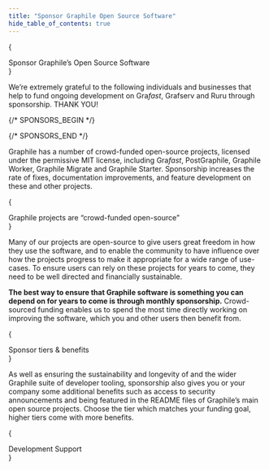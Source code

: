 ```yaml
---
title: "Sponsor Graphile Open Source Software"
hide_table_of_contents: true
---
```




{

<div className={styles.mainSectionInstructionContainer}>
  <div className={styles.instructionSponsor}>
    Sponsor Graphile’s Open Source Software
  </div>
</div>
}

We’re extremely grateful to the following individuals and businesses that help
to fund ongoing development on Gra*fast*, Grafserv and Ruru through
sponsorship. THANK YOU!

{/* SPONSORS_BEGIN */}

<Sponsors level="featured">
  <Sponsor
    name="The Guild"
    avatar="/images/sponsors/theguild.png"
    href="https://www.the-guild.dev/"
    business
  />
  <Sponsor
    name="Steelhead"
    avatar="/images/sponsors/steelhead.svg"
    href="https://gosteelhead.com/"
    business
  />
</Sponsors>
<Sponsors level="leaders">
  <Sponsor name="Robert Claypool" />
  <Sponsor name="nigelrmtaylor" />
  <Sponsor
    name="Principia Mentis"
    avatar="/images/sponsors/principiamentis.png"
    business
  />
  <Sponsor
    name="Trigger.dev"
    avatar="/images/sponsors/triggerdev.png"
    business
  />
  <Sponsor name="Axinom" avatar="/images/sponsors/axinom.png" business />
  <Sponsor name="Taiste" avatar="/images/sponsors/taiste-sq.svg" business />
  <Sponsor
    name="BairesDev"
    avatar="/images/sponsors/BairesDev.png"
    href="https://www.bairesdev.com/sponsoring-open-source-projects/"
    business
  />
  <Sponsor
    name="Two Bit Solutions"
    avatar="/images/sponsors/two-bits.svg"
    business
  />
  <Sponsor name="Apollo" avatar="/images/sponsors/apollo.png" business />
  <Sponsor name="Dimply" avatar="/images/sponsors/dimply.svg" business />
  <Sponsor name="Ndustrial" avatar="/images/sponsors/ndustrial.png" business />
  <Sponsor name="Cintra" avatar="/images/sponsors/cintra.svg" business />
  <Sponsor name="Beacon" avatar="/images/sponsors/beaconbio.jpg" business />
  <Sponsor
    name="deliver.media"
    avatar="/images/sponsors/deliverdotmedia.jpg"
    business
  />
  <Sponsor name="Ravio" avatar="/images/sponsors/Ravio.svg" business />
  <Sponsor name="prodready" />
  <Sponsor name="Locomote" avatar="/images/sponsors/locomote.svg" />
</Sponsors>
<Sponsors level="backers">
  <Sponsor name="plus 67 more backers..." plain />
  <Sponsor name="plus 84 more backers..." plain />
</Sponsors>

{/* SPONSORS_END */}

Graphile has a number of crowd-funded open-source projects, licensed under the
permissive MIT license, including Gra<em>fast</em>, PostGraphile, Graphile Worker,
Graphile Migrate and Graphile Starter. Sponsorship increases
the rate of fixes, documentation improvements, and feature development on these
and other projects.

<SponsorButtons></SponsorButtons>

{

<div className={styles.mainSectionInstructionContainer}>
  <div className={styles.instructionSponsor}>
    Graphile projects are &ldquo;crowd-funded open-source&rdquo;
  </div>
</div>
}

Many of our projects are open-source to give users great freedom in how they use
the software, and to enable the community to have influence over how the projects
progress to make it appropriate for a wide range of use-cases. To ensure users can
rely on these projects for years to come, they need to be well directed and
financially sustainable.

**The best way to ensure that Graphile software is something you can depend on for
years to come is through monthly sponsorship.** Crowd-sourced funding enables us to
spend the most time directly working on improving the software, which you and other
users then benefit from.

{

<div className={styles.mainSectionInstructionContainer}>
  <div className={styles.instructionSponsor}>Sponsor tiers &amp; benefits</div>
</div>
}

As well as ensuring the sustainability and longevity of <Grafast /> and the
wider Graphile suite of developer tooling, sponsorship also gives you or your
company some additional benefits such as access to security announcements and being
featured in the README files of Graphile’s main open source projects. Choose the tier
which matches your funding goal, higher tiers come with more benefits.

<TierList />

{

<div className={styles.mainSectionInstructionContainer}>
  <div className={styles.instructionSponsor}>Development Support</div>
</div>
}

<TierPlusList />
